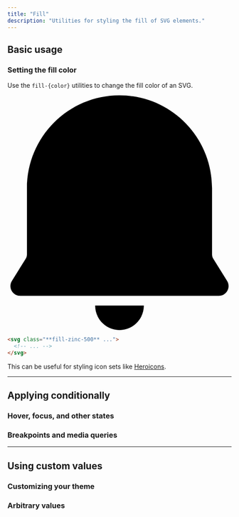 ```yaml
---
title: "Fill"
description: "Utilities for styling the fill of SVG elements."
---
```




## Basic usage

### Setting the fill color

Use the `fill-{color}` utilities to change the fill color of an SVG.

<Example>
  <div class="flex items-center justify-center">
    <svg class="fill-zinc-500 h-12" viewBox="0 0 46 48" xmlns="http://www.w3.org/2000/svg"><path fill-rule="evenodd" clip-rule="evenodd" d="M23.0002 0C12.5068 0 4.00017 8.50659 4.00017 19V32.5335C4.00017 32.8383 3.9145 33.1371 3.75292 33.3956L0.912672 37.94C0.0801118 39.2721 1.0378 41 2.60867 41H43.3917C44.9625 41 45.9202 39.2721 45.0877 37.94L42.2474 33.3956C42.0858 33.1371 42.0002 32.8383 42.0002 32.5335V19C42.0002 8.50659 33.4936 0 23.0002 0ZM23.0002 48C20.2388 48 18.0002 45.7614 18.0002 43H28.0002C28.0002 45.7614 25.7616 48 23.0002 48Z"/></svg>
  </div>
</Example>

```html
<svg class="**fill-zinc-500** ...">
  <!-- ... -->
</svg>
```

This can be useful for styling icon sets like [Heroicons](https://heroicons.com).

---

## <Heading ignore>Applying conditionally</Heading>

### <Heading ignore>Hover, focus, and other states</Heading>

<HoverFocusAndOtherStates defaultClass="fill-cyan-500" featuredClass="fill-cyan-700" element="svg" />

### <Heading ignore>Breakpoints and media queries</Heading>

<BreakpointsAndMediaQueries defaultClass="fill-cyan-500" featuredClass="fill-cyan-700" element="svg" />

---

## Using custom values

### Customizing your theme

<CustomizePluginColors name="fill" configKey="fill" />

### Arbitrary values

<ArbitraryValues property="fill" featuredClass="fill-[#243c5a]" element="svg" />
